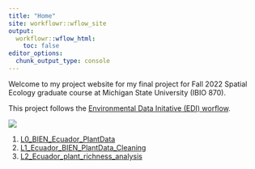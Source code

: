 ```yaml
---
title: "Home"
site: workflowr::wflow_site
output:
  workflowr::wflow_html:
    toc: false
editor_options:
  chunk_output_type: console
---
```


Welcome to my project website for my final project for Fall 2022 Spatial Ecology graduate course at Michigan State University (IBIO 870).

This project follows the [Environmental Data Initative (EDI) worflow](https://environmentaldatainitiative.org/dataset-design/).

![](images/Workflow.png)

1.  [L0_BIEN_Ecuador_PlantData](https://hazeljanderson.github.io/IBIO870_FinalProject/L0_BIEN_Ecuador_PlantData)
2.  [L1_Ecuador_BIEN_PlantData_Cleaning](https://hazeljanderson.github.io/IBIO870_FinalProject/L1_Ecuador_BIEN_PlantData_Cleaning)
3.  [L2_Ecuador_plant_richness_analysis](https://hazeljanderson.github.io/IBIO870_FinalProject/L2_Ecuador_plant_richness_analysis)
